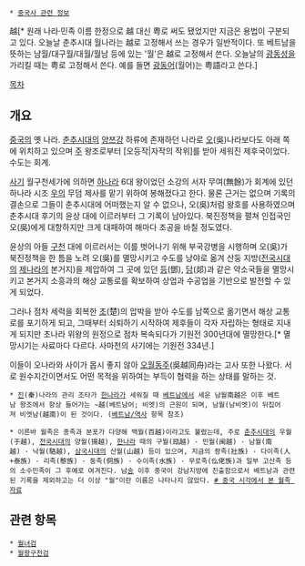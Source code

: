  * [[중국사 관련 정보]]

越[* 원래 나라·민족 이름 한정으로 越 대신 粤로 써도 됐었지만 지금은 용법이 구분되고 있다. 오늘날 춘추시대 월나라는 越로 고정해서 쓰는 경우가 일반적이다. 또 베트남을 뜻하는 남월/대구월/대월/월남 등에 있는 '월'은 越로 고정해서 쓴다. 오늘날의 [[광둥 성|광동성]]을 가리킬 때는 粤로 고정해서 쓴다. 예를 들면 [[광동어]](월어)는 粤語라고 쓴다.]

[[목차]]
== 개요 ==
[[중국]]의 옛 나라. [[춘추시대]]의 [[양쯔강]] 하류에 존재하던 나라로 [[오(춘추시대)|오]](吳)나라보다도 아래 쪽에 위치하고 있으며 [[주나라#s-1|주]] 왕조로부터 [오등작|자작의 작위]를 받아 세워진 제후국이었다. 수도는 회계.

[[사기]] 월구천세가에 의하면 [[하나라]] 6대 왕이었던 소강의 서자 무여(無餘)가 회계에 있던 하나라 시조 [[우]]의 무덤 제사를 맡기 위하여 봉해졌다고 한다. 물론 근거는 없으며 기록의 결손으로 그들이 춘추시대에 어떠했는지 알 수 없으나, 오(吳)처럼 왕호를 사용하였으며 춘추시대 후기의 윤상 대에 이르러부터 그 기록이 남아있다. 북진정책을 펼쳐 인접국인 오(吳)에게 대항하지만 크게 대패하여 해마다 조공을 바칠 정도였다.

윤상의 아들 [[구천]] 대에 이르러서는 이를 벗어나기 위해 부국강병을 시행하며 오(吳)가 북진정책을 한 틈을 노려 오(吳)를 멸망시키고 수도를 낭야로 옮겨 산둥 지방([[전국시대]]의 [[제나라]]의 본거지)을 제압하여 그 곳에 있던 [[등]](鄧), [[담#s-3|담]](郯)과 같은 약소국들을 멸망시키고 본거지 소흥과의 해상 교통로를 확보하여 상업과 수공업을 기반으로 발전할 수 있게 되었다.

그러나 점차 세력을 회복한 [[초#s-4.1|초]](楚)의 압박을 받아 수도를 남쪽으로 옮기면서 해상 교통로를 포기하게 되고, 그때부터 쇠퇴하기 시작하여 제후들이 각자 자립하는 형태로 지내게 되지만 초나라 위왕의 원정으로 점차 복속되다가 기원전 300년대에 멸망한다.[* 멸망시기는 사료마다 다르다. 사마천의 사기에는 기원전 334년.]

이들이 오나라와 사이가 몹시 좋지 않아 [[오월동주]](吳越同舟)라는 고사 또한 나왔다. 서로 원수지간이면서도 어떤 목적을 위하여는 부득이 협력을 하는 상태를 말하는 것.

 * [[진(통일왕조)|진]](秦)나라의 관리 조타가 [[한]]나라가 세워질 때 [[베트남]]에서 세운 남월南越은 이후 베트남 왕조에서 항상 들어가는 ~越(베트남어; 비엣)의 근원이 되며, 남월(남비엣)이 뒤집어져 비엣남(越南)이 된 것이다. ([[베트남/역사]] 항목 참조)

 * 이른바 월족은 종족과 분포가 다양해 백월(百越)이라고도 불렸는데, 주로 [[춘추시대]]의 우월(于越), [[전국시대]]의 양월(揚越), [[한]]나라 때의 구월(瓯越) · 민월(闽越) · 남월(南越) · 낙월(駱越), [[삼국시대]]의 산월(山越) 등이 있으며, 지금의 좡족(壯族) · 다이족(人+泰族) · 리족(黎族) · 둥족(侗族) · 수이족(水族) · 무로족(仫佬族)과 일부 고산족 등의 소수민족이 그 후예로 여겨진다. 남[[송]] 이후 중국이 강남지방에 진출함으로서 베트남과 관련된 기록을 제외하고는 더 이상 "월"이란 이름은 나타나지 않았다. [http://www.chinabang.co.kr/minzu/baiyue.htm # 중국 시각에서 본 월족 자료]

== 관련 항목 ==
 * [[월녀검]]
 * [[월왕구천검]]

